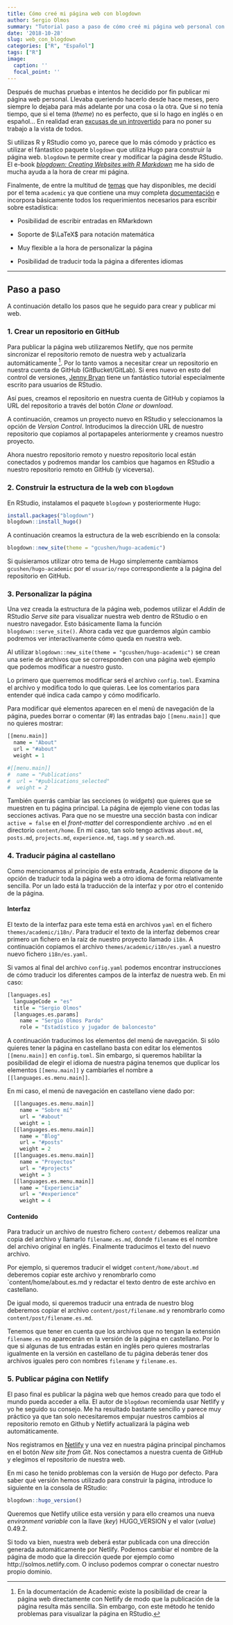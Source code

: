 ```yaml
---
title: Cómo creé mi página web con blogdown
author: Sergio Olmos
summary: "Tutorial paso a paso de cómo creé mi página web personal con blogdown y el tema de Hugo Academic."
date: '2018-10-28'
slug: web_con_blogdown
categories: ["R", "Español"]
tags: ["R"]
image:
  caption: ''
  focal_point: ''
---
```


Después de muchas pruebas e intentos he decidido por fin publicar mi página web personal. Llevaba queriendo hacerlo desde hace meses, pero siempre lo dejaba para más adelante por una cosa o la otra. Que si no tenía tiempo, que si el tema (*theme*) no es perfecto, que si lo hago en inglés o en español... En realidad eran [excusas de un introvertido](https://www.johnmackintosh.com/2017-12-30-time-to-shine/) para no poner su trabajo a la vista de todos. 

Si utilizas R y RStudio como yo, parece que lo más cómodo y práctico es utilizar el fántastico paquete `blogdown` que utiliza Hugo para construir la página web. `blogdown` te permite crear y modificar la página desde RStudio. El e-book [*blogdown: Creating Websites with R Markdown*](https://bookdown.org/yihui/blogdown/) me ha sido de mucha ayuda a la hora de crear mi página.

Finalmente, de entre la multitud de [temas](https://themes.gohugo.io/) que hay disponibles, me decidí por el tema `academic` ya que contiene una muy completa [documentación](https://sourcethemes.com/academic/docs/) e incorpora básicamente todos los requerimientos necesarios para escribir sobre estadística:

* Posibilidad de escribir entradas en RMarkdown

* Soporte de $\LaTeX$ para notación matemática

* Muy flexible a la hora de personalizar la página

* Posibilidad de traducir toda la página a diferentes idiomas

***

## Paso a paso

A continuación detallo los pasos que he seguido para crear y publicar mi web.

### 1. Crear un repositorio en GitHub

Para publicar la página web utilizaremos Netlify, que nos permite sincronizar el repositorio remoto de nuestra web y actualizarla automáticamente [^1]. Por lo tanto vamos a necesitar crear un repositorio en nuestra cuenta de GitHub (GitBucket/GitLab). Si eres nuevo en esto del control de versiones, [Jenny Bryan](http://happygitwithr.com/) tiene un fantástico tutorial especialmente escrito para usuarios de RStudio.

Así pues, creamos el repositorio en nuestra cuenta de GitHub y copiamos la URL del repositorio a través del botón *Clone or download*.

A continuación, creamos un proyecto nuevo en RStudio y seleccionamos la opción de *Version Control*. Introducimos la dirección URL de nuestro repositorio que copiamos al portapapeles anteriormente y creamos nuestro proyecto.

Ahora nuestro repositorio remoto y nuestro repositorio local están conectados y podremos mandar los cambios que hagamos en RStudio a nuestro repositorio remoto en GitHub (y viceversa).

[^1]: En la documentación de Academic existe la posibilidad de crear la página web directamente con Netlify de modo que la publicación de la página resulta más sencilla. Sin embargo, con este método he tenido problemas para visualizar la página en RStudio.

### 2. Construir la estructura de la web con `blogdown`

En RStudio, instalamos el paquete `blogdown` y posteriormente Hugo:
```r
install.packages("blogdown")
blogdown::install_hugo()
```

A continuación creamos la estructura de la web escribiendo en la consola:
```r
blogdown::new_site(theme = "gcushen/hugo-academic")
```

Si quisieramos utilizar otro tema de Hugo simplemente cambiamos `gcushen/hugo-academic` por el `usuario/repo` correspondiente a la página del repositorio en GitHub.

### 3. Personalizar la página

Una vez creada la estructura de la página web, podemos utilizar el *Addin* de RStudio *Serve site* para visualizar nuestra web dentro de RStudio o en nuestro navegador. Esto básicamente llama la función `blogdown::serve_site()`. Ahora cada vez que guardemos algún cambio podremos ver interactivamente cómo queda en nuestra web.

Al utilizar `blogdown::new_site(theme = "gcushen/hugo-academic")` se crean una serie de archivos que se corresponden con una página web ejemplo que podemos modificar a nuestro gusto.

Lo primero que querremos modificar será el archivo `config.toml`. Examina el archivo y modifica todo lo que quieras. Lee los comentarios para entender qué indica cada campo y cómo modificarlo.

Para modificar qué elementos aparecen en el menú de navegación de la página, puedes borrar o comentar (#) las entradas bajo `[[menu.main]]` que no quieres mostrar:

```r
[[menu.main]]
  name = "About"
  url = "#about"
  weight = 1

#[[menu.main]]
#  name = "Publications"
#  url = "#publications_selected"
#  weight = 2
```

También querrás cambiar las secciones (o *widgets*) que quieres que se muestren en tu página principal. La página de ejemplo viene con todas las secciones activas. Para que no se muestre una sección basta con indicar `active = false` en el *front-matter* del correspondiente archivo `.md` en el directorio `content/home`. En mi caso, tan solo tengo activas `about.md`, `posts.md`, `projects.md`, `experience.md`, `tags.md` y `search.md`.

### 4. Traducir página al castellano

Como mencionamos al principio de esta entrada, Academic dispone de la opción de traducir toda la página web a otro idioma de forma relativamente sencilla. Por un lado está la traducción de la interfaz y por otro el contenido de la página.

#### Interfaz

El texto de la interfaz para este tema está en archivos `yaml` en el fichero `themes/academic/i18n/`. Para traducir el texto de la interfaz debemos crear primero un fichero en la raiz de nuestro proyecto llamado `i18n`. A continuación copiamos el archivo `themes/academic/i18n/es.yaml` a nuestro nuevo fichero `i18n/es.yaml`. 

Si vamos al final del archivo `config.yaml` podemos encontrar instrucciones de cómo traducir los diferentes campos de la interfaz de nuestra web. En mi caso:
```r
[languages.es]
  languageCode = "es"
  title = "Sergio Olmos"
  [languages.es.params]
    name = "Sergio Olmos Pardo"
    role = "Estadístico y jugador de baloncesto"
```

A continuación traducimos los elementos del menú de navegación. Si sólo quieres tener la página en castellano basta con editar los elementos `[[menu.main]]` en `config.toml`. Sin embargo, si queremos habilitar la posibilidad de elegir el idioma de nuestra página tenemos que duplicar los elementos `[[menu.main]]` y cambiarles el nombre a `[[languages.es.menu.main]]`. 

En mi caso, el menú de navegación en castellano viene dado por:
```r
  [[languages.es.menu.main]]
    name = "Sobre mí"
    url = "#about"
    weight = 1
  [[languages.es.menu.main]]
    name = "Blog"
    url = "#posts"
    weight = 2
  [[languages.es.menu.main]]
    name = "Proyectos"
    url = "#projects"
    weight = 3
  [[languages.es.menu.main]]
    name = "Experiencia"
    url = "#experience"
    weight = 4
```


#### Contenido

Para traducir un archivo de nuestro fichero `content/` debemos realizar una copia del archivo y llamarlo `filename.es.md`, donde `filename` es el nombre del archivo original en inglés. Finalmente traducimos el texto del nuevo archivo.

Por ejemplo, si queremos traducir el widget `content/home/about.md` deberemos copiar este archivo y renombrarlo como `content/home/about.es.md y redactar el texto dentro de este archivo en castellano.

De igual modo, si queremos traducir una entrada de nuestro blog deberemos copiar el archivo `content/post/filename.md` y renombrarlo como `content/post/filename.es.md`.

Tenemos que tener en cuenta que los archivos que no tengan la extensión `filename.es` no aparecerán en la versión de la página en castellano. Por lo que si algunas de tus entradas están en inglés pero quieres mostrarlas igualmente en la versión en castellano de tu página deberás tener dos archivos iguales pero con nombres `filename` y `filename.es`.

### 5. Publicar página con Netlify

El paso final es publicar la página web que hemos creado para que todo el mundo pueda acceder a ella. El autor de `blogdown` recomienda usar Netlify y yo he seguido su consejo. Me ha resultado bastante sencillo y parece muy práctico ya que tan solo necesitaremos empujar nuestros cambios al repositorio remoto en Github y Netlify actualizará la página web automáticamente.

Nos registramos en [Netlify](https://www.netlify.com/) y una vez en nuestra página principal pinchamos en el botón *New site from Git*. Nos conectamos a nuestra cuenta de GitHub y elegimos el repositorio de nuestra web. 

En mi caso he tenido problemas con la versión de Hugo por defecto. Para saber qué versión hemos utilizado para construir la página, introduce lo siguiente en la consola de RStudio:
```r
blogdown::hugo_version()
```

Queremos que Netlify utilice esta versión y para ello creamos una nueva *environment variable* con la llave (*key*) HUGO_VERSION y el valor (*value*) 0.49.2.

Si todo va bien, nuestra web deberá estar publicada con una dirección generada automáticamente por Netlify. Podemos cambiar el nombre de la página de modo que la dirección quede por ejemplo como http://solmos.netlify.com. O incluso podemos comprar o conectar nuestro propio dominio.